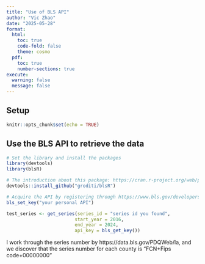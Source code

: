 ```yaml
---
title: "Use of BLS API"
author: "Vic Zhao"
date: "2025-05-28"
format:
  html:
    toc: true
    code-fold: false
    theme: cosmo
  pdf:
    toc: true
    number-sections: true
execute:
  warning: false
  message: false
---
```


## Setup

```r
knitr::opts_chunk$set(echo = TRUE)
```

## Use the BLS API to retrieve the data

```r
# Set the library and install the packages
library(devtools)
library(blsR)

# The introduction about this package: https://cran.r-project.org/web/packages/blsR/blsR.pdf
devtools::install_github("groditi/blsR")

# Acquire the API by registering through https://www.bls.gov/developers/home.htm
bls_set_key("your personal API")

test_series <- get_series(series_id = "series id you found", 
                         start_year = 2016, 
                         end_year = 2024, 
                         api_key = bls_get_key())
```

I work through the series number by https://data.bls.gov/PDQWeb/la, and we discover that the series number for each county is "FCN+Fips code+00000000"
